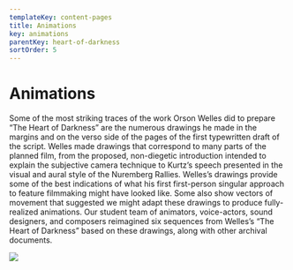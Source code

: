 ```yaml
---
templateKey: content-pages
title: Animations
key: animations
parentKey: heart-of-darkness
sortOrder: 5
---
```

# Animations

Some of the most striking traces of the work Orson Welles did to prepare “The Heart of Darkness” are the numerous drawings he made in the margins and on the verso side of the pages of the first typewritten draft of the script. Welles made drawings that correspond to many parts of the planned film, from the proposed, non-diegetic introduction intended to explain the subjective camera technique to Kurtz’s speech presented in the visual and aural style of the Nuremberg Rallies. Welles’s drawings provide some of the best indications of what his first first-person singular approach to feature filmmaking might have looked like. Some also show vectors of movement that suggested we might adapt these drawings to produce fully-realized animations. Our student team of animators, voice-actors, sound designers, and composers reimagined six sequences from Welles’s “The Heart of Darkness” based on these drawings, along with other archival documents.

![](/assets/sketch3.png)

